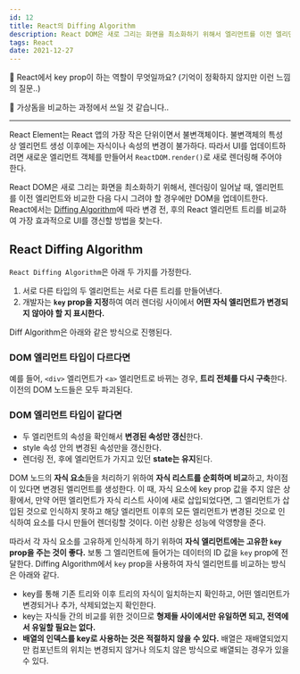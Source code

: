 ```yaml
---
id: 12
title: React의 Diffing Algorithm
description: React DOM은 새로 그리는 화면을 최소화하기 위해서 엘리먼트를 이전 엘리먼트와 비교해서 필요한 경우에만 DOM을 업데이트하며, Diffing Algorithm에 따라 변경 전, 후의 React 엘리먼트 트리를 비교하여 가장 효과적으로 UI를 갱신할 방법을 찾는다.
tags: React
date: 2021-12-27
---
```




🤵 React에서 key prop이 하는 역할이 무엇일까요? (기억이 정확하지 않지만 이런 느낌의 질문..)

👩 가상돔을 비교하는 과정에서 쓰일 것 같습니다..

---

React Element는 React 앱의 가장 작은 단위이면서 불변객체이다. 불변객체의 특성 상 엘리먼트 생성 이후에는 자식이나 속성의 변경이 불가하다. 따라서 UI를 업데이트하려면 새로운 엘리먼트 객체를 만들어서 `ReactDOM.render()`로 새로 렌더링해 주어야 한다.

React DOM은 새로 그리는 화면을 최소화하기 위해서, 렌더링이 일어날 때, 엘리먼트를 이전 엘리먼트와 비교한 다음 다시 그려야 할 경우에만 DOM을 업데이트한다. React에서는 [Diffing Algorithm](https://ko.reactjs.org/docs/reconciliation.html#the-diffing-algorithm)에 따라 변경 전, 후의 React 엘리먼트 트리를 비교하여 가장 효과적으로 UI를 갱신할 방법을 찾는다.

## React Diffing Algorithm

`React Diffing Algorithm`은 아래 두 가지를 가정한다.

1. 서로 다른 타입의 두 엘리먼트는 서로 다른 트리를 만들어낸다.
2. 개발자는 **`key` prop을 지정**하여 여러 렌더링 사이에서 **어떤 자식 엘리먼트가 변경되지 않아야 할 지 표시한다.**

Diff Algorithm은 아래와 같은 방식으로 진행된다.

### DOM 엘리먼트 타입이 다르다면

예를 들어, `<div>` 엘리먼트가 `<a>` 엘리먼트로 바뀌는 경우, **트리 전체를 다시 구축**한다. 이전의 DOM 노드들은 모두 파괴된다.

### DOM 엘리먼트 타입이 같다면

- 두 엘리먼트의 속성을 확인해서 **변경된 속성만 갱신**한다.
- style 속성 안의 변경된 속성만을 갱신한다.
- 렌더링 전, 후에 엘리먼트가 가지고 있던 **state는 유지**된다.

DOM 노드의 **자식 요소**들을 처리하기 위하여 **자식 리스트를 순회하며 비교**하고, 차이점이 있다면 변경된 엘리먼트를 생성한다. 이 때, 자식 요소에 key prop 값을 주지 않은 상황에서, 만약 어떤 엘리먼트가 자식 리스트 사이에 새로 삽입되었다면, 그 엘리먼트가 삽입된 것으로 인식하지 못하고 해당 엘리먼트 이후의 모든 엘리먼트가 변경된 것으로 인식하여 요소를 다시 만들어 렌더링할 것이다. 이런 상황은 성능에 악영향을 준다.

따라서 각 자식 요소를 고유하게 인식하게 하기 위하여 **자식 엘리먼트에는 고유한 `key` prop을 주는 것이 좋다.** 보통 그 엘리먼트에 들어가는 데이터의 ID 값을 `key` prop에 전달한다. Diffing Algorithm에서 `key` prop을 사용하여 자식 엘리먼트를 비교하는 방식은 아래와 같다.

- key를 통해 기존 트리와 이후 트리의 자식이 일치하는지 확인하고, 어떤 엘리먼트가 변경되거나 추가, 삭제되었는지 확인한다.
- key는 자식들 간의 비교를 위한 것이므로 **형제들 사이에서만 유일하면 되고, 전역에서 유일할 필요는 없다.**
- **배열의 인덱스를 key로 사용하는 것은 적절하지 않을 수 있다.** 배열은 재배열되었지만 컴포넌트의 위치는 변경되지 않거나 의도치 않은 방식으로 배열되는 경우가 있을 수 있다.

